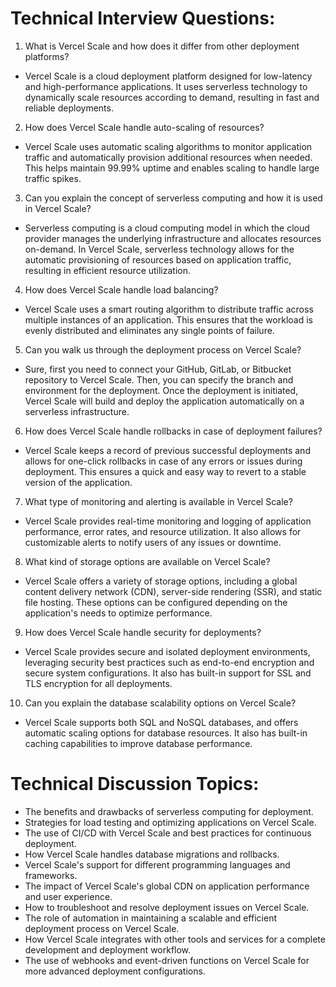 

# Technical Interview Questions:

1. What is Vercel Scale and how does it differ from other deployment platforms?
- Vercel Scale is a cloud deployment platform designed for low-latency and high-performance applications. It uses serverless technology to dynamically scale resources according to demand, resulting in fast and reliable deployments.

2. How does Vercel Scale handle auto-scaling of resources?
- Vercel Scale uses automatic scaling algorithms to monitor application traffic and automatically provision additional resources when needed. This helps maintain 99.99% uptime and enables scaling to handle large traffic spikes.

3. Can you explain the concept of serverless computing and how it is used in Vercel Scale?
- Serverless computing is a cloud computing model in which the cloud provider manages the underlying infrastructure and allocates resources on-demand. In Vercel Scale, serverless technology allows for the automatic provisioning of resources based on application traffic, resulting in efficient resource utilization.

4. How does Vercel Scale handle load balancing?
- Vercel Scale uses a smart routing algorithm to distribute traffic across multiple instances of an application. This ensures that the workload is evenly distributed and eliminates any single points of failure.

5. Can you walk us through the deployment process on Vercel Scale?
- Sure, first you need to connect your GitHub, GitLab, or Bitbucket repository to Vercel Scale. Then, you can specify the branch and environment for the deployment. Once the deployment is initiated, Vercel Scale will build and deploy the application automatically on a serverless infrastructure.

6. How does Vercel Scale handle rollbacks in case of deployment failures?
- Vercel Scale keeps a record of previous successful deployments and allows for one-click rollbacks in case of any errors or issues during deployment. This ensures a quick and easy way to revert to a stable version of the application.

7. What type of monitoring and alerting is available in Vercel Scale?
- Vercel Scale provides real-time monitoring and logging of application performance, error rates, and resource utilization. It also allows for customizable alerts to notify users of any issues or downtime.

8. What kind of storage options are available on Vercel Scale?
- Vercel Scale offers a variety of storage options, including a global content delivery network (CDN), server-side rendering (SSR), and static file hosting. These options can be configured depending on the application's needs to optimize performance.

9. How does Vercel Scale handle security for deployments?
- Vercel Scale provides secure and isolated deployment environments, leveraging security best practices such as end-to-end encryption and secure system configurations. It also has built-in support for SSL and TLS encryption for all deployments.

10. Can you explain the database scalability options on Vercel Scale?
- Vercel Scale supports both SQL and NoSQL databases, and offers automatic scaling options for database resources. It also has built-in caching capabilities to improve database performance.

# Technical Discussion Topics:

- The benefits and drawbacks of serverless computing for deployment.
- Strategies for load testing and optimizing applications on Vercel Scale.
- The use of CI/CD with Vercel Scale and best practices for continuous deployment.
- How Vercel Scale handles database migrations and rollbacks.
- Vercel Scale's support for different programming languages and frameworks.
- The impact of Vercel Scale's global CDN on application performance and user experience.
- How to troubleshoot and resolve deployment issues on Vercel Scale.
- The role of automation in maintaining a scalable and efficient deployment process on Vercel Scale.
- How Vercel Scale integrates with other tools and services for a complete development and deployment workflow.
- The use of webhooks and event-driven functions on Vercel Scale for more advanced deployment configurations.